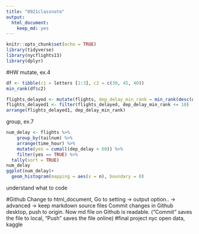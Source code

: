 ```yaml
---
title: "0921classnote"
output: 
  html_document: 
    keep_md: yes
---
```


```r
knitr::opts_chunk$set(echo = TRUE)
library(tidyverse)
library(nycflights13)
library(dplyr)
```

#HW
mutate, ex.4
```r
df <- tibble(c1 = letters [1:3], c2 = c(30, 45, 40))
min_rank(df$c2)
```

```r
flights_delayed <- mutate(flights, dep_delay_min_rank = min_rank(desc(dep_delay)))
flights_delayed1 <- filter(flights_delayed, dep_delay_min_rank <= 10)
arrange(flights_delayed1, dep_delay_min_rank)
```

group, ex.7
```r
num_delay <- flights %>%
    group_by(tailnum) %>%
    arrange(time_hour) %>%
    mutate(yes = cumall(dep_delay < 60)) %>%
    filter(yes == TRUE) %>%
  tally(sort = TRUE) 
num_delay
ggplot(num_delay)+
  geom_histogram(mapping = aes(x = n), boundary = 0)
```

understand what to code

#Github
Change to html_document,
Go to setting -> output option.. -> advanced -> keep markdown source files
Commit changes in Github desktop, push to origin.
Now md file on Github is readable.
("Commit" saves the file to local, "Push" saves the file online)
#final project
nyc open data, kaggle
